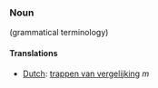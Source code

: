 ===Noun===
(grammatical terminology)

====Translations====
*[[Dutch]]: [[trappen van vergelijking]] ''m''